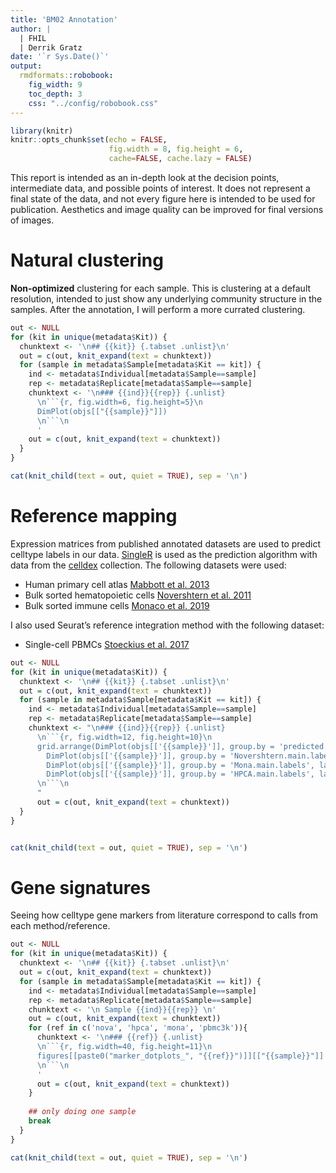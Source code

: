 ```yaml
---
title: 'BM02 Annotation'
author: |
  | FHIL
  | Derrik Gratz
date: '`r Sys.Date()`'
output: 
  rmdformats::robobook:
    fig_width: 9
    toc_depth: 3
    css: "../config/robobook.css"
---
```


```r
library(knitr)
knitr::opts_chunk$set(echo = FALSE,
                      fig.width = 8, fig.height = 6,
                      cache=FALSE, cache.lazy = FALSE) 
```

This report is intended as an in-depth look at the decision points, intermediate data, and possible points of interest. 
It does not represent a final state of the data, and not every figure here is intended to be used for publication. 
Aesthetics and image quality can be improved for final versions of images.

# Natural clustering {.tabset}

**Non-optimized** clustering for each sample. This is clustering at a default resolution, intended to just show any
underlying community structure in the samples. After the annotation, I will perform a more currated clustering.

```r
out <- NULL
for (kit in unique(metadata$Kit)) {
  chunktext <- '\n## {{kit}} {.tabset .unlist}\n'
  out = c(out, knit_expand(text = chunktext))
  for (sample in metadata$Sample[metadata$Kit == kit]) {
    ind <- metadata$Individual[metadata$Sample==sample]
    rep <- metadata$Replicate[metadata$Sample==sample]
    chunktext <- '\n### {{ind}}{{rep}} {.unlist}
      \n```{r, fig.width=6, fig.height=5}\n
      DimPlot(objs[["{{sample}}"]])
      \n```\n
      '
    out = c(out, knit_expand(text = chunktext))
  }
}

cat(knit_child(text = out, quiet = TRUE), sep = '\n')
```

# Reference mapping {.tabset}

Expression matrices from published annotated datasets are used to predict celltype labels in our data. [SingleR](https://www.nature.com/articles/s41590-018-0276-y) is used as the prediction algorithm with data
from the [celldex](https://github.com/SingleR-inc/celldex) collection. The following datasets were used:

- Human primary cell atlas [Mabbott et al. 2013](https://doi.org/10.1186/1471-2164-14-632)
- Bulk sorted hematopoietic cells [Novershtern et al. 2011](https://doi.org/10.1016/j.cell.2011.01.004)
- Bulk sorted immune cells [Monaco et al. 2019](https://doi.org/10.1016/j.celrep.2019.01.041)

I also used Seurat's reference integration method with the following dataset:

- Single-cell PBMCs [Stoeckius et al. 2017](https://doi.org/10.1038/nmeth.4380)


```r
out <- NULL
for (kit in unique(metadata$Kit)) {
  chunktext <- '\n## {{kit}} {.tabset .unlist}\n'
  out = c(out, knit_expand(text = chunktext))
  for (sample in metadata$Sample[metadata$Kit == kit]) {
    ind <- metadata$Individual[metadata$Sample==sample]
    rep <- metadata$Replicate[metadata$Sample==sample]
    chunktext <- "\n### {{ind}}{{rep}} {.unlist}
      \n```{r, fig.width=12, fig.height=10}\n
      grid.arrange(DimPlot(objs[['{{sample}}']], group.by = 'predicted.pbmc3k_seurat_annotations', label=TRUE),
        DimPlot(objs[['{{sample}}']], group.by = 'Novershtern.main.labels', label=TRUE),
        DimPlot(objs[['{{sample}}']], group.by = 'Mona.main.labels', label=TRUE),
        DimPlot(objs[['{{sample}}']], group.by = 'HPCA.main.labels', label=TRUE), nrow=2)
      \n```\n
      "
      out = c(out, knit_expand(text = chunktext))
  }
}


cat(knit_child(text = out, quiet = TRUE), sep = '\n')
```

# Gene signatures {.tabset}

Seeing how celltype gene markers from literature correspond to calls from each method/reference.

```r
out <- NULL
for (kit in unique(metadata$Kit)) {
  chunktext <- '\n## {{kit}} {.tabset .unlist}\n'
  out = c(out, knit_expand(text = chunktext))
  for (sample in metadata$Sample[metadata$Kit == kit]) {
    ind <- metadata$Individual[metadata$Sample==sample]
    rep <- metadata$Replicate[metadata$Sample==sample]
    chunktext <- '\n Sample {{ind}}{{rep}} \n'
    out = c(out, knit_expand(text = chunktext))
    for (ref in c('nova', 'hpca', 'mona', 'pbmc3k')){
      chunktext <- '\n### {{ref}} {.unlist}
      \n```{r, fig.width=40, fig.height=11}\n
      figures[[paste0("marker_dotplots_", "{{ref}}")]][["{{sample}}"]]
      \n```\n
      '
      out = c(out, knit_expand(text = chunktext))
    }
    
    ## only doing one sample
    break
  }
}

cat(knit_child(text = out, quiet = TRUE), sep = '\n')
```
